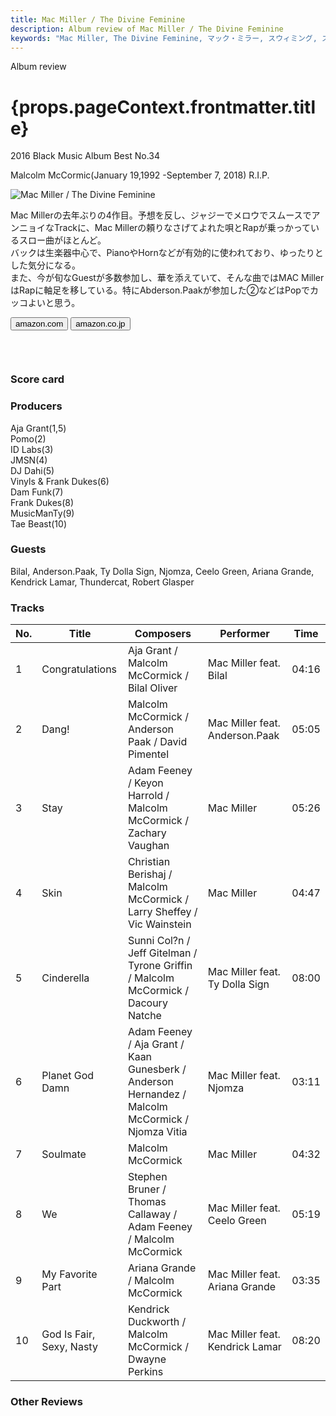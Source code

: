 ```yaml
---
title: Mac Miller / The Divine Feminine
description: Album review of Mac Miller / The Divine Feminine
keywords: "Mac Miller, The Divine Feminine, マック・ミラー, スウィミング, スイミング"
---
```






<p className="largeP">Album review</p>
<h1 className="h1--no--margin">{props.pageContext.frontmatter.title}</h1>
<p className="largeP">
  <Link to="/best50/2016/">2016 Black Music Album Best No.34</Link>
</p>

<Tag type="gray" title="Clear Filter">
  Malcolm McCormic(January 19,1992 -September 7, 2018) R.I.P.
</Tag>

<br/>
<Row  className="image-card-group">
	<Column colMd={3} colLg={4} noGutterMdLeft="">
       <ImageCard>

![Mac Miller / The Divine Feminine](../../images/cd/macmiller1L.jpg)

</ImageCard>
	</Column>
	<Column colMd={4} colLg={8} noGutterMdLeft="">
	<p>
	Mac Millerの去年ぶりの4作目。予想を反し、ジャジーでメロウでスムースでアンニョイなTrackに、Mac Millerの頼りなさげてよれた唄とRapが乗っかっているスロー曲がほとんど。
	<br/>バックは生楽器中心で、PianoやHornなどが有効的に使われており、ゆったりとした気分になる。
	<br/>また、今が旬なGuestが多数参加し、華を添えていて、そんな曲ではMAC MillerはRapに軸足を移している。特にAbderson.Paakが参加した②などはPopでカッコよいと思う。
	</p>
	<div>
	  <Button className="button-right-mergin"  href="https://amzn.to/3hMdZWU" renderIcon={ArrowUpRight} size='sm' kind='primary'>
      amazon.com
    </Button>
    <Button className="button-right-mergin"  href="https://amzn.to/2Gcjpwv" renderIcon={ArrowUpRight} size='sm' kind='secondary'>
      amazon.co.jp
    </Button>
	</div>
	<a href="https://geo.music.apple.com/jp/album/the-divine-feminine/1137965822?mt=1&app=music&ls=1&at=11lcug" style="display:inline-block;overflow:hidden;background:url(https://linkmaker.itunes.apple.com/ja-jp/lockup.svg?releaseDate=2016-09-16&kind=album&bubble=apple_music&style=mono-black) no-repeat;width:180px;height:45px;"></a>
	</Column>
</Row>
<Row >
	<Column colMd={4} colLg={4} noGutterMdLeft="">
<div>
  <h3>Score card</h3>
	<SliderJS1 value="3" />
  <SliderJS2 value="1" />
	<SliderJS3 value="1" />
  <SliderJS4 value="9" />
</div>
</Column>
<Column colMd={8} colLg={8} noGutterMdLeft="">
<div>
<h3>Producers</h3>
<p>
	Aja Grant(1,5)
	<br/>Pomo(2)
	<br/>ID Labs(3)
	<br/>JMSN(4)
	<br/>DJ Dahi(5)
	<br/>Vinyls & Frank Dukes(6)
	<br/>Dam Funk(7)
	<br/>Frank Dukes(8)
	<br/>MusicManTy(9)
	<br/>Tae Beast(10)
</p>
<h3>Guests</h3>
<p>
	Bilal, Anderson.Paak, Ty Dolla Sign, Njomza, Ceelo Green, Ariana Grande, Kendrick Lamar, Thundercat, Robert Glasper
</p>
</div>
</Column>
</Row>

<h3>Tracks</h3>

| No. | Title                    | Composers                                                                                        | Performer                       | Time  |
| --- | ------------------------ | ------------------------------------------------------------------------------------------------ | ------------------------------- | ----- |
| 1   | Congratulations          | Aja Grant / Malcolm McCormick / Bilal Oliver                                                     | Mac Miller feat. Bilal          | 04:16 |
| 2   | Dang!                    | Malcolm McCormick / Anderson Paak / David Pimentel                                               | Mac Miller feat. Anderson.Paak  | 05:05 |
| 3   | Stay                     | Adam Feeney / Keyon Harrold / Malcolm McCormick / Zachary Vaughan                                | Mac Miller                      | 05:26 |
| 4   | Skin                     | Christian Berishaj / Malcolm McCormick / Larry Sheffey / Vic Wainstein                           | Mac Miller                      | 04:47 |
| 5   | Cinderella               | Sunni Col?n / Jeff Gitelman / Tyrone Griffin / Malcolm McCormick / Dacoury Natche                | Mac Miller feat. Ty Dolla Sign  | 08:00 |
| 6   | Planet God Damn          | Adam Feeney / Aja Grant / Kaan Gunesberk / Anderson Hernandez / Malcolm McCormick / Njomza Vitia | Mac Miller feat. Njomza         | 03:11 |
| 7   | Soulmate                 | Malcolm McCormick                                                                                | Mac Miller                      | 04:32 |
| 8   | We                       | Stephen Bruner / Thomas Callaway / Adam Feeney / Malcolm McCormick                               | Mac Miller feat. Ceelo Green    | 05:19 |
| 9   | My Favorite Part         | Ariana Grande / Malcolm McCormick                                                                | Mac Miller feat. Ariana Grande  | 03:35 |
| 10  | God Is Fair, Sexy, Nasty | Kendrick Duckworth / Malcolm McCormick / Dwayne Perkins                                          | Mac Miller feat. Kendrick Lamar | 08:20 |

<h3>Other Reviews</h3>

<Row>
  <Column colMd={3} colLg={3} noGutterMdLeft>
    <Review1 />
  </Column>
  <Column colMd={3} colLg={3} noGutterMdLeft>
    <Review2 />
  </Column>
</Row>
